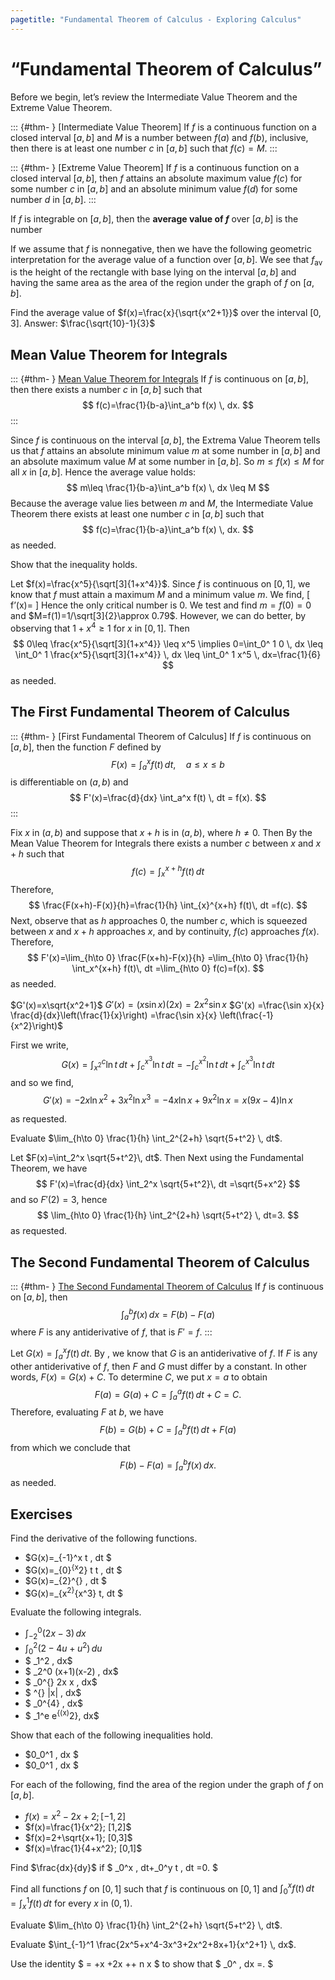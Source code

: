 ```yaml
---
pagetitle: "Fundamental Theorem of Calculus - Exploring Calculus"
---
```

# "Fundamental Theorem of Calculus"

Before we begin, let's review the Intermediate Value Theorem and the Extreme Value Theorem. 

::: {#thm- } [Intermediate Value Theorem]
If $f$ is a continuous function on a closed interval $[a,b]$ and $M$ is a number between $f(a)$ and $f(b)$, inclusive, then there is at least one number $c$ in $[a,b]$ such that $f(c)=M$. 
::: 

::: {#thm- } [Extreme Value Theorem]
If $f$ is a continuous function on a  closed interval $[a,b]$, then $f$ attains an absolute maximum value $f(c)$ for some number $c$ in $[a,b]$ and an absolute minimum value $f(d)$ for some number $d$ in $[a,b]$. 
::: 

::: {#def- } 
If $f$ is integrable on $[a,b]$, then the \index{average value of $f$} **average value of $f$**  over $[a,b]$ is the number 
\begin{equation}
f_{\text{av}}=\frac{1}{b-a} \int_a^b f(x) \, dx.
\end{equation}
::: 

If we assume that $f$ is nonnegative, then we have the following geometric interpretation for the average value of a function over $[a,b]$. 
We see that $f_{\text{av}}$ is the height of the rectangle with base lying on the interval $[a,b]$ and having the same area as the area of the region under the graph of $f$ on $[a,b]$. 


::: {#exm- } 
Find the average value of $f(x)=\frac{x}{\sqrt{x^2+1}}$ over the interval $[0,3]$.
Answer: $\frac{\sqrt{10}-1}{3}$
::: 



## Mean Value Theorem for Integrals


::: {#thm- } [Mean Value Theorem for Integrals]
If $f$ is continuous on $[a,b]$, then there exists a number $c$ in $[a,b]$ such that 
$$
f(c)=\frac{1}{b-a}\int_a^b f(x) \, dx.
$$
::: 

::: {.proof }
Since $f$ is continuous on the interval $[a,b]$, the Extrema Value Theorem tells us that $f$ attains an absolute minimum value $m$ at some number in $[a,b]$  and an absolute maximum value $M$ at some number in $[a,b]$. 
So $m\leq f(x) \leq M$ for all $x$ in $[a,b]$.
Hence the average value holds:
$$
m\leq \frac{1}{b-a}\int_a^b f(x) \, dx \leq M
$$
Because the average value lies between $m$ and $M$, the Intermediate Value Theorem there exists at least one number $c$ in $[a,b]$ such that 
$$
f(c)=\frac{1}{b-a}\int_a^b f(x) \, dx.
$$
as needed.
::: 

::: {#exm- } 
Show that the inequality
\begin{equation}
0\leq \int_0^1 \frac{x^5}{\sqrt[3]{1+x^4}}\, dx \leq \frac{1}{6}
\end{equation}
holds.
::: 

::: {.solution }
Let $f(x)=\frac{x^5}{\sqrt[3]{1+x^4}}$.
Since $f$ is continuous on $[0,1]$, we know that $f$ must attain a maximum $M$ and a minimum value $m$. 
We find, 
\[
f'(x)=
\frac{x^4(19 x^4+15)}{3(x^4+1)^{2/3}}
\]
Hence the only critical number is $0$.
We test and find $m=f(0)=0$ and $M=f(1)=1/\sqrt[3]{2}\approx 0.79$.
However, we can do better, by observing that $1+x^4\geq 1$ for $x$ in $[0,1]$.
Then 
$$
0\leq \frac{x^5}{\sqrt[3]{1+x^4}} \leq x^5 \implies 
0=\int_0^ 1 0 \, dx \leq \int_0^ 1  \frac{x^5}{\sqrt[3]{1+x^4}} \, dx  \leq \int_0^ 1  x^5 \, dx=\frac{1}{6}
$$
as needed. 
::: 

## The First Fundamental Theorem of Calculus

::: {#thm- } [First Fundamental Theorem of Calculus]
\label{thm2}
If $f$ is continuous on $[a,b]$, then the function $F$ defined by 
$$F(x)=\int_a^x f(t) \, dt, \quad 
a\leq x \leq b
$$
is differentiable on $(a,b)$ and 
$$
F'(x)=\frac{d}{dx} \int_a^x f(t) \, dt = f(x).
$$
::: 

::: {.proof }
Fix $x$ in $(a,b)$ and suppose that $x+h$ is in $(a,b)$, where $h\neq 0$.
Then 
\begin{align*}
F(x+h)-F(x)
& =\int_a^{x+h} f(t) \, dt -\int_a^x f(t)\, dt  \\
& = \int_a^x f(t)\, dt +\int_x^{x+h} f(t)\, dt -\int_a^x f(t)\, dt \\
& =\int_x^{x+h} f(t)\, dt.
\end{align*}
By the Mean Value Theorem for Integrals there exists a number $c$ between $x$ and $x+h$ such that 
$$
f(c)=\int_x^{x+h} f(t)\, dt 
$$ 
Therefore, 
$$
\frac{F(x+h)-F(x)}{h}=\frac{1}{h} \int_{x}^{x+h} f(t)\, dt =f(c).
$$
Next, observe that as $h$ approaches $0$, the number $c$, which is squeezed between $x$ and $x+h$ approaches $x$, and by continuity, $f(c)$ approaches $f(x)$.
Therefore,
$$
F'(x)=\lim_{h\to 0} \frac{F(x+h)-F(x)}{h} =\lim_{h\to 0} \frac{1}{h} \int_x^{x+h} f(t)\, dt =\lim_{h\to 0} f(c)=f(x).
$$
as needed.
::: 

\noindent
\begin{minipage}[c]{\textwidth}
::: {#exm- } 
Find the derivative of the following functions. 
 
- $G(x)=\int_{-1}^x t \sqrt{t^2+1} \, dt $
- $G(x)=\int_{0}^{x^2} t \sin t \, dt $
- $G(x)=\int_{2}^{\sqrt{x}} \frac{\sin t}{t} \, dt $
- $G(x)=\int_{x^2}^{x^3} \ln t\, dt $, $x>0$
 
::: 
\end{minipage}

::: {.solution }
 
\item[(a)]
$G'(x)=x\sqrt{x^2+1}$
\item[(b)]
$G'(x)=(x\sin x) (2x)=2x^2\sin x$
\item[(c)]
$G'(x)
=\frac{\sin x}{x} \frac{d}{dx}\left(\frac{1}{x}\right)
=\frac{\sin x}{x} \left(\frac{-1}{x^2}\right)
$
\item[(d)]
First we write,
$$
G(x)=\int_{x^2}^c \ln t\, dt +\int_c^{x^3} \ln t\, dt 
= -\int_{c}^{x^2} \ln t\, dt +\int_c^{x^3} \ln t\, dt 
$$ 
and so we find, 
$$
G'(x)
= - 2x \ln x^2 +3x^2\ln x^3 
= -4x \ln x+9 x^2\ln x 
=x(9x-4) \ln x
$$
 
as requested.
::: 

::: {#exm- } 
Evaluate $\lim_{h\to 0} \frac{1}{h} \int_2^{2+h} \sqrt{5+t^2} \, dt$.
::: 

::: {.solution }
Let $F(x)=\int_2^x \sqrt{5+t^2}\, dt$.
Then 
\begin{align*}
F'(2)
& =\lim_{h\to 0} \frac{F(2+h)-F(2)}{h} \\
& =\lim_{h\to 0} \frac{\int_0^{2+h} \sqrt{5+t^2}\, dt -\int_0^2 \sqrt{5+t^2}\, dt}{h}  \\
& =\lim_{h\to 0} \frac{\int_2^{2+h} \sqrt{5+t^2}\, dt }{h}.
\end{align*}
Next using the Fundamental Theorem, we have
$$
F'(x)=\frac{d}{dx} \int_2^x \sqrt{5+t^2}\, dt =\sqrt{5+x^2}
$$
and so $F'(2)=3$, hence
$$
\lim_{h\to 0} \frac{1}{h} \int_2^{2+h} \sqrt{5+t^2} \, dt=3.
$$
as requested. 
::: 



## The Second Fundamental Theorem of Calculus

::: {#thm- } [The Second Fundamental Theorem of Calculus]
If $f$ is continuous on $[a,b]$, then 
$$
\int_a^b f(x) \, dx=F(b)-F(a)
$$
where $F$ is any antiderivative of $f$, that is $F'=f$. 
::: 

::: {.proof }
Let $G(x)=\int_a^x f(t)\, dt$.
By \ref{thm2}, we know that $G$ is an antiderivative of $f$.
If $F$ is any other antiderivative of $f$, then $F$ and $G$ must differ by a constant.
In other words, $F(x)=G(x)+C$.
To determine $C$, we put $x=a$ to obtain
$$
F(a)=G(a)+C=\int_a^a f(t)\, dt +C=C.
$$
Therefore, evaluating $F$ at $b$, we have 
$$
F(b)=G(b)+C=\int_a^b f(t)\, dt +F(a)
$$
from which we conclude that
$$
F(b)-F(a)=\int_a^b f(x) \, dx.
$$
as needed. 
::: 

\noindent
\begin{minipage}[c]{\textwidth}
::: {#exm- } 
Evaluate the following integrals.
 
- $\int_{-2}^0 (2x-3)\, dx$
- $\int_{0}^2 (2-4u+u^2)\, du$
- $ \int_1^2 \frac{3x^4-2x^2+1}{2x^2} \, dx$
- $ \int_2^0 \sqrt{x}(x+1)(x-2) \, dx$
- $ \int_0^{\pi} \sin 2x \cos x \, dx$
- $ \int_0^{\pi}  |\cos x| \, dx$
- $ \int _0^{4\sqrt{3}} \frac{1}{x^2+16}\, dx$
- $ \int _1^e \frac{\ln x}{x} e^{(\ln x)^2}\, dx$
 
::: 
\end{minipage}


## Exercises

::: {#exr- } 
Find the derivative of the following functions. 
 
- $G(x)=\int_{-1}^x t \sqrt{t^2+1} \, dt $
- $G(x)=\int_{0}^{x^2} t \sin t \, dt $
- $G(x)=\int_{2}^{\sqrt{x}} \frac{\sin t}{t} \, dt $
- $G(x)=\int_{x^2}^{x^3} \ln t\, dt $
 
::: 

::: {#exr- } 
Evaluate the following integrals.
 
- $\int_{-2}^0 (2x-3)\, dx$
- $\int_{0}^2 (2-4u+u^2)\, du$
- $ \int_1^2 \frac{3x^4-2x^2+1}{2x^2} \, dx$
- $ \int_2^0 \sqrt{x}(x+1)(x-2) \, dx$
- $ \int_0^{\pi} \sin 2x \cos x \, dx$
- $ \int0^{\pi}  |\cos x| \, dx$
- $ \int _0^{4\sqrt{3}} \frac{1}{x^2+16}\, dx$
- $ \int _1^e \frac{\ln x}{x} e^{(\ln x)^2}\, dx$
 
::: 

::: {#exr- } 
Show that each of the following inequalities hold.
 
- $0\leq \int_0^1 \frac{x^5}{\sqrt[3]{1+x^4}}\, dx \leq \frac{1}{6} $
- $0\leq \int_0^1 \frac{1}{\sqrt{4-3x+x^2}}\, dx \leq \frac{2}{3} $
 
::: 

::: {#exr- } 
For each of the following, find the area of the region under the graph of $f$ on $[a,b]$.
 
- $f(x)=x^2-2x+2; [-1,2]$
- $f(x)=\frac{1}{x^2}; [1,2]$
- $f(x)=2+\sqrt{x+1}; [0,3]$
- $f(x)=\frac{1}{4+x^2}; [0,1]$
 
::: 

::: {#exr- } 
Find $\frac{dx}{dy}$ if 
$
\int_0^x \sqrt{3+2\cos t} \, dt+\int_0^y \sin t \, dt =0.
$
::: 

::: {#exr- } 
Find all functions $f$ on $[0,1]$ such that $f$ is continuous on $[0,1]$ and 
$\int_0^x f(t) \, dt = \int_x^1 f(t)\, dt$ for every $x$ in $(0,1)$.
::: 

::: {#exr- } 
Evaluate $\lim_{h\to 0} \frac{1}{h} \int_2^{2+h} \sqrt{5+t^2} \, dt$.
::: 

::: {#exr- } 
Evaluate $\int_{-1}^1 \frac{2x^5+x^4-3x^3+2x^2+8x+1}{x^2+1} \, dx$.
::: 

::: {#exr- } 
Use the identity 
$
\frac{x \sin\left(n+\frac{1}{2}\right)}{2\sin \frac{x}{2}} = 
\frac{1}{2} +\cos x +\cos 2x +\cdots + \cos n x
$
to show that 
$
\int_0^\pi \frac{x \sin\left(n+\frac{1}{2}\right)}{2\sin \frac{x}{2}} \, dx =\pi. 
$
::: 





